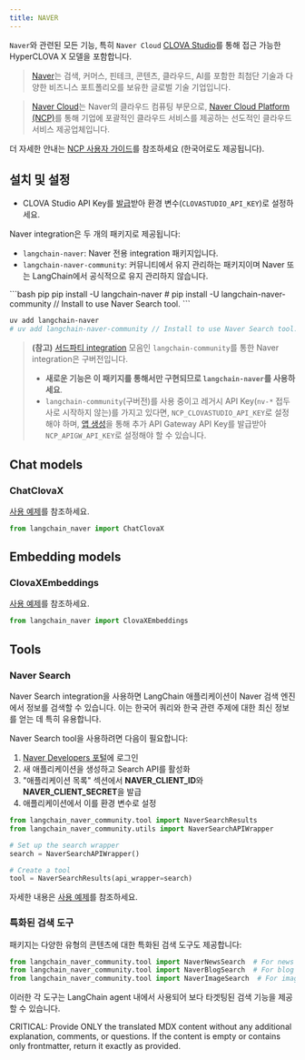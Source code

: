 ```yaml
---
title: NAVER
---
```


`Naver`와 관련된 모든 기능, 특히 `Naver Cloud` [CLOVA Studio](https://clovastudio.ncloud.com/)를 통해 접근 가능한 HyperCLOVA X 모델을 포함합니다.

> [Naver](https://navercorp.com/)는 검색, 커머스, 핀테크, 콘텐츠, 클라우드, AI를 포함한 최첨단 기술과 다양한 비즈니스 포트폴리오를 보유한 글로벌 기술 기업입니다.

> [Naver Cloud](https://www.navercloudcorp.com/lang/en/)는 Naver의 클라우드 컴퓨팅 부문으로, [Naver Cloud Platform (NCP)](https://www.ncloud.com/)를 통해 기업에 포괄적인 클라우드 서비스를 제공하는 선도적인 클라우드 서비스 제공업체입니다.

더 자세한 안내는 [NCP 사용자 가이드](https://guide.ncloud-docs.com/docs/clovastudio-overview)를 참조하세요 (한국어로도 제공됩니다).

## 설치 및 설정

- CLOVA Studio API Key를 [발급](https://api.ncloud-docs.com/docs/ai-naver-clovastudio-summary#API%ED%82%A4)받아 환경 변수(`CLOVASTUDIO_API_KEY`)로 설정하세요.


Naver integration은 두 개의 패키지로 제공됩니다:

- `langchain-naver`: Naver 전용 integration 패키지입니다.
- `langchain-naver-community`: 커뮤니티에서 유지 관리하는 패키지이며 Naver 또는 LangChain에서 공식적으로 유지 관리하지 않습니다.

<CodeGroup>
```bash pip
pip install -U langchain-naver
# pip install -U langchain-naver-community // Install to use Naver Search tool.
```

```bash uv
uv add langchain-naver
# uv add langchain-naver-community // Install to use Naver Search tool.
```
</CodeGroup>

> **(참고)** [서드파티 integration](https://python.langchain.com/docs/concepts/architecture/#langchain-community) 모음인 `langchain-community`를 통한 Naver integration은 구버전입니다.
> - **새로운 기능은 이 패키지를 통해서만 구현되므로 `langchain-naver`를 사용하세요**.
> - `langchain-community`(구버전)를 사용 중이고 레거시 API Key(`nv-*` 접두사로 시작하지 않는)를 가지고 있다면, `NCP_CLOVASTUDIO_API_KEY`로 설정해야 하며, [앱 생성](https://guide.ncloud-docs.com/docs/en/clovastudio-playground01#create-test-app)을 통해 추가 API Gateway API Key를 발급받아 `NCP_APIGW_API_KEY`로 설정해야 할 수 있습니다.

## Chat models

### ChatClovaX

[사용 예제](/oss/integrations/chat/naver)를 참조하세요.

```python
from langchain_naver import ChatClovaX
```

## Embedding models

### ClovaXEmbeddings

[사용 예제](/oss/integrations/text_embedding/naver)를 참조하세요.

```python
from langchain_naver import ClovaXEmbeddings
```

## Tools

### Naver Search

Naver Search integration을 사용하면 LangChain 애플리케이션이 Naver 검색 엔진에서 정보를 검색할 수 있습니다. 이는 한국어 쿼리와 한국 관련 주제에 대한 최신 정보를 얻는 데 특히 유용합니다.

Naver Search tool을 사용하려면 다음이 필요합니다:

1. [Naver Developers 포털](https://developers.naver.com/main/)에 로그인
2. 새 애플리케이션을 생성하고 Search API를 활성화
3. "애플리케이션 목록" 섹션에서 **NAVER_CLIENT_ID**와 **NAVER_CLIENT_SECRET**을 발급
4. 애플리케이션에서 이를 환경 변수로 설정

```python
from langchain_naver_community.tool import NaverSearchResults
from langchain_naver_community.utils import NaverSearchAPIWrapper

# Set up the search wrapper
search = NaverSearchAPIWrapper()

# Create a tool
tool = NaverSearchResults(api_wrapper=search)
```

자세한 내용은 [사용 예제](/oss/integrations/tools/naver_search)를 참조하세요.

### 특화된 검색 도구

패키지는 다양한 유형의 콘텐츠에 대한 특화된 검색 도구도 제공합니다:

```python
from langchain_naver_community.tool import NaverNewsSearch  # For news articles
from langchain_naver_community.tool import NaverBlogSearch  # For blog posts
from langchain_naver_community.tool import NaverImageSearch  # For images
```

이러한 각 도구는 LangChain agent 내에서 사용되어 보다 타겟팅된 검색 기능을 제공할 수 있습니다.


CRITICAL: Provide ONLY the translated MDX content without any additional explanation, comments, or questions. If the content is empty or contains only frontmatter, return it exactly as provided.